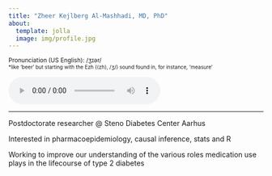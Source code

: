 ```yaml
---
title: "Zheer Kejlberg Al-Mashhadi, MD, PhD"
about:
  template: jolla
  image: img/profile.jpg
---
```

<span style="font-size: smaller;">Pronunciation (US English): /ʒɪər/</span>  
<span style="font-size: x-small;">*like 'beer' but starting with the Ezh (⟨zh⟩, /ʒ/) sound found in, for instance, 'measure'</span>
```{=html}
<audio controls>
  <source src="audio/zheer.mp3" type="audio/mpeg">
  Your browser does not support the audio element.
</audio>
```
---

Postdoctorate researcher @ Steno Diabetes Center Aarhus  
  
Interested in pharmacoepidemiology, causal inference, stats and R

Working to improve our understanding of the various roles medication use plays in the lifecourse of type 2 diabetes